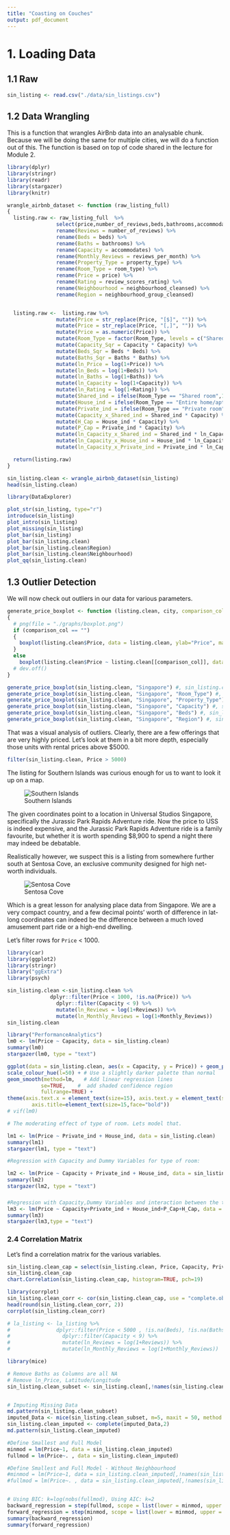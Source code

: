 ```yaml
---
title: "Coasting on Couches"
output: pdf_document
---
```


# 1. Loading Data

## 1.1 Raw

```r
sin_listing <- read.csv("./data/sin_listings.csv")
```


## 1.2 Data Wrangling
This is a function that wrangles AirBnb data into an analysable chunk. Because we will be doing the same for multiple cities, we will do a function out of this. The function is based on top of code shared in the lecture for Module 2.

```r
library(dplyr)
library(stringr)
library(readr)
library(stargazer)
library(knitr)

wrangle_airbnb_dataset <- function (raw_listing_full)
{
  listing.raw <- raw_listing_full  %>% 
                select(price,number_of_reviews,beds,bathrooms,accommodates,reviews_per_month, property_type, room_type,review_scores_rating, neighbourhood_cleansed, neighbourhood_group_cleansed, latitude, longitude) %>% 
                rename(Reviews = number_of_reviews) %>% 
                rename(Beds = beds) %>% 
                rename(Baths = bathrooms) %>% 
                rename(Capacity = accommodates) %>% 
                rename(Monthly_Reviews = reviews_per_month) %>% 
                rename(Property_Type = property_type) %>% 
                rename(Room_Type = room_type) %>% 
                rename(Price = price) %>% 
                rename(Rating = review_scores_rating) %>%
                rename(Neighbourhood = neighbourhood_cleansed) %>%
                rename(Region = neighbourhood_group_cleansed)


  listing.raw <-  listing.raw %>% 
                mutate(Price = str_replace(Price, "[$]", "")) %>% 
                mutate(Price = str_replace(Price, "[,]", "")) %>% 
                mutate(Price = as.numeric(Price)) %>% 
                mutate(Room_Type = factor(Room_Type, levels = c("Shared room", "Private room", "Entire home/apt"))) %>% 
                mutate(Capacity_Sqr = Capacity * Capacity) %>% 
                mutate(Beds_Sqr = Beds * Beds) %>% 
                mutate(Baths_Sqr = Baths * Baths) %>% 
                mutate(ln_Price = log(1+Price)) %>% 
                mutate(ln_Beds = log(1+Beds)) %>%
                mutate(ln_Baths = log(1+Baths)) %>% 
                mutate(ln_Capacity = log(1+Capacity)) %>% 
                mutate(ln_Rating = log(1+Rating)) %>% 
                mutate(Shared_ind = ifelse(Room_Type == "Shared room",1,0)) %>% 
                mutate(House_ind = ifelse(Room_Type == "Entire home/apt",1,0)) %>% 
                mutate(Private_ind = ifelse(Room_Type == "Private room",1,0)) %>% 
                mutate(Capacity_x_Shared_ind = Shared_ind * Capacity) %>% 
                mutate(H_Cap = House_ind * Capacity) %>% 
                mutate(P_Cap = Private_ind * Capacity) %>% 
                mutate(ln_Capacity_x_Shared_ind = Shared_ind * ln_Capacity) %>% 
                mutate(ln_Capacity_x_House_ind = House_ind * ln_Capacity) %>% 
                mutate(ln_Capacity_x_Private_ind = Private_ind * ln_Capacity)

  return(listing.raw)
}

sin_listing.clean <- wrangle_airbnb_dataset(sin_listing)
head(sin_listing.clean)
```

```r
library(DataExplorer)

plot_str(sin_listing, type="r")
introduce(sin_listing)
plot_intro(sin_listing)
plot_missing(sin_listing)
plot_bar(sin_listing)
plot_bar(sin_listing.clean)
plot_bar(sin_listing.clean$Region)
plot_bar(sin_listing.clean$Neighbourhood)
plot_qq(sin_listing.clean)
```

## 1.3 Outlier Detection
We will now check out outliers in our data for various parameters.

```r
generate_price_boxplot <- function (listing.clean, city, comparison_col = "")
{
  # png(file = "./graphs/boxplot.png")
  if (comparison_col == "")
  {
    boxplot(listing.clean$Price, data = listing.clean, ylab="Price", main=paste("Boxplot: Price for", city))
  }
  else
    boxplot(listing.clean$Price ~ listing.clean[[comparison_col]], data = listing.clean, ylab="Price", xlab=comparison_col, main=paste("Boxplot: Price vs", comparison_col, "for", city))
  # dev.off()
}

generate_price_boxplot(sin_listing.clean, "Singapore") #, sin_listing.clean$)
generate_price_boxplot(sin_listing.clean, "Singapore", "Room_Type") #, sin_listing.clean$)
generate_price_boxplot(sin_listing.clean, "Singapore", "Property_Type") #, sin_listing.clean$)
generate_price_boxplot(sin_listing.clean, "Singapore", "Capacity") #, sin_listing.clean$)
generate_price_boxplot(sin_listing.clean, "Singapore", "Beds") #, sin_listing.clean$)
generate_price_boxplot(sin_listing.clean, "Singapore", "Region") #, sin_listing.clean$)
```
That was a visual analysis of outliers. Clearly, there are a few offerings that are very highly priced. Let's look at them in a bit more depth, especially those units with rental prices above $5000. 

```r
filter(sin_listing.clean, Price > 5000)
```

The listing for Southern Islands was curious enough for us to want to look it up on a map. 

![Southern Islands](./images/jurassicpark.png)

The given coordinates point to a location in Universal Studios Singapore, specifically the Jurassic Park Rapids Adventure ride. Now the price to USS is indeed expensive, and the Jurassic Park Rapids Adventure ride is a family favourite, but whether it is worth spending $8,900 to spend a night there may indeed be debatable. 

Realistically however, we suspect this is a listing from somewhere further south at Sentosa Cove, an exclusive community designed for high net-worth individuals. 

![Sentosa Cove](./images/sentosacove.png)

Which is a great lesson for analysing place data from Singapore. We are a very compact country, and a few decimal points' worth of difference in lat-long coordinates can indeed be the difference between a much loved amusement part ride or a high-end dwelling.

Let's filter rows for ``Price`` < 1000.
```r
library(car)
library(ggplot2)
library(stringr)
library("ggExtra")
library(psych)

sin_listing.clean <-sin_listing.clean %>%
              dplyr::filter(Price < 1000, !is.na(Price)) %>%
                dplyr::filter(Capacity < 9) %>%
                mutate(ln_Reviews = log(1+Reviews)) %>%
                mutate(ln_Monthly_Reviews = log(1+Monthly_Reviews))
sin_listing.clean
```

```r
library("PerformanceAnalytics")
lm0 <- lm(Price ~ Capacity, data = sin_listing.clean)
summary(lm0)
stargazer(lm0, type = "text")

ggplot(data = sin_listing.clean, aes(x = Capacity, y = Price)) + geom_point(aes(size=3)) +
scale_colour_hue(l=50) + # Use a slightly darker palette than normal
geom_smooth(method=lm,   # Add linear regression lines
           se=TRUE,    #  add shaded confidence region
           fullrange=TRUE) +
theme(axis.text.x = element_text(size=15), axis.text.y = element_text(size=15), 
        axis.title=element_text(size=15,face="bold"))
# vif(lm0)
```
```r

# The moderating effect of type of room. Lets model that.

lm1 <- lm(Price ~ Private_ind + House_ind, data = sin_listing.clean)
summary(lm1)
stargazer(lm1, type = "text")
```
```r
#Regression with Capacity and Dummy Variables for type of room:

lm2 <- lm(Price ~ Capacity + Private_ind + House_ind, data = sin_listing.clean)
summary(lm2)
stargazer(lm2, type = "text")
```

### 
```r
#Regression with Capacity,Dummy Variables and interaction between the two:
lm3 <- lm(Price ~ Capacity+Private_ind + House_ind+P_Cap+H_Cap, data = sin_listing.clean)
summary(lm3)
stargazer(lm3,type = "text")

```

### 2.4 Correlation Matrix
Let's find a correlation matrix for the various variables.

```r
sin_listing.clean_cap = select(sin_listing.clean, Price, Capacity, Private_ind, House_ind, P_Cap, H_Cap)
sin_listing.clean_cap
chart.Correlation(sin_listing.clean_cap, histogram=TRUE, pch=19)

library(corrplot)
sin_listing.clean_corr <- cor(sin_listing.clean_cap, use = "complete.obs")
head(round(sin_listing.clean_corr, 2))
corrplot(sin_listing.clean_corr)
```
```r
# la_listing <- la_listing %>%
#               dplyr::filter(Price < 5000 , !is.na(Beds), !is.na(Baths), !is.na(Price), !is.na(Rating)) %>%
#                 dplyr::filter(Capacity < 9) %>%
#                 mutate(ln_Reviews = log(1+Reviews)) %>%
#                 mutate(ln_Monthly_Reviews = log(1+Monthly_Reviews))

```
```r
library(mice)

# Remove Baths as Columns are all NA
# Remove ln_Price, Latitude/Longitude
sin_listing.clean_subset <- sin_listing.clean[,!names(sin_listing.clean) %in% c('ln_Price','Baths','Baths_Sqr','ln_Baths','latitude','longitude')]


# Imputing Missing Data
md.pattern(sin_listing.clean_subset)
imputed_Data <- mice(sin_listing.clean_subset, m=5, maxit = 50, method = 'pmm', seed = 100)
sin_listing.clean_imputed <- complete(imputed_Data,2)
md.pattern(sin_listing.clean_imputed)

#Define Smallest and Full Model 
minmod = lm(Price~1, data = sin_listing.clean_imputed)
fullmod = lm(Price~. , data = sin_listing.clean_imputed)

#Define Smallest and Full Model - Without Neighbourhood
#minmod = lm(Price~1, data = sin_listing.clean_imputed[,!names(sin_listing.clean_imputed) %in% c('Neighbourhood')])
#fullmod = lm(Price~. , data = sin_listing.clean_imputed[,!names(sin_listing.clean_imputed) %in% c('Neighbourhood')])


# Using BIC: k=log(nobs(fullmod), Using AIC: k=2
backward_regression = step(fullmod, scope = list(lower = minmod, upper = fullmod),direction = "backward", k=log(nobs(fullmod)), trace=F)
forward_regression = step(minmod, scope = list(lower = minmod, upper = fullmod),direction = "forward", k=log(nobs(fullmod)), trace=F)
summary(backward_regression)
summary(forward_regression)
```
